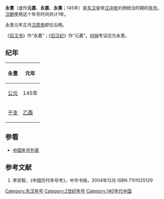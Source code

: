 {{Eranamebox|年号= 永憙
|起讫时间= 145年
|政权= [[东汉|东汉]]
|帝王= [[汉冲帝|汉冲帝]]刘炳
|历时= 1年
|timeline= <timeline>
ImageSize  = width:200 height:50
PlotArea   = width:180 height:30 left:10 bottom:20
TimeAxis   = orientation:horizontal
DateFormat = yyyy
Period     = from:25 till:220
AlignBars  = early
ScaleMajor = increment:195 start:25
Colors =
  id:canvas value:rgb(1,1,0.85)
BackgroundColors = canvas:canvas
PlotData =
  width:15 color:black
  bar:era from:start till:end
  bar:era from:144 till:145 color:red
  bar:era from:145 till:145 color:yellow
</timeline>
|说明= 永憙在东汉及汉冲帝时期的位置
}}
'''永憙'''（或作'''元嘉'''、'''永嘉'''、'''永熹'''；145年）是[[东汉|东汉]]皇帝[[汉冲帝|汉冲帝]]刘炳统治时期的[[年号|年号]]。[[汉朝|汉朝]]使用这个年号时间共计1年。

永憙元年正月[[汉质帝|汉质帝]]即位沿用。

《[[后汉书|后汉书]]》作“永嘉”；《[[后汉纪|后汉纪]]》作“元嘉”。[[何焯|何焯]]考证应为永憙。

==纪年==
{| class="wikitable" 
|-
!永憙!!元年
|-
![[公元|公元]]
|145年
|-
![[干支|干支]]
|[[乙酉|乙酉]]
|}

==参看==
*[[中国年号列表|中国年号列表]]

==参考文献==
#李崇智，《中国历代年号考》，中华书局，2004年12月 ISBN 7101025129

{{年号|[[建康_(东汉)|建康]]|[[中国年号列表|中国年号]]|[[本初|本初]]}}
{{漢朝年號}}

[[Category:东汉年号|Category:东汉年号]]
[[Category:2世纪年号|Category:2世纪年号]]
[[Category:140年代中国|Category:140年代中国]]
